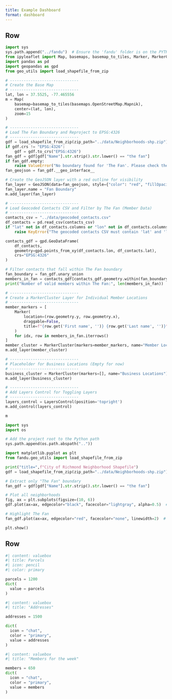 ```yaml
---
title: Example Dashboard
format: dashboard
---
```


## Row {height=70%}

```python
import sys
sys.path.append("../fandu")  # Ensure the 'fandu' folder is on the PYTHONPATH
from ipyleaflet import Map, basemaps, basemap_to_tiles, Marker, MarkerCluster, GeoJSON, LayersControl
import pandas as pd
import geopandas as gpd
from geo_utils import load_shapefile_from_zip

# ------------------------------
# Create the Base Map
# ------------------------------
lat, lon = 37.5525, -77.465556
m = Map(
    basemap=basemap_to_tiles(basemaps.OpenStreetMap.Mapnik),
    center=(lat, lon),
    zoom=15
)

# ------------------------------
# Load The Fan Boundary and Reproject to EPSG:4326
# ------------------------------
gdf = load_shapefile_from_zip(zip_path="../data/Neighborhoods-shp.zip")
if gdf.crs != "EPSG:4326":
    gdf = gdf.to_crs("EPSG:4326")
fan_gdf = gdf[gdf["Name"].str.strip().str.lower() == "the fan"]
if fan_gdf.empty:
    raise ValueError("No boundary found for 'The Fan'. Please check the shapefile.")
fan_geojson = fan_gdf.__geo_interface__

# Create the GeoJSON layer with a red outline for visibility
fan_layer = GeoJSON(data=fan_geojson, style={"color": "red", "fillOpacity": 0, "weight": 2})
fan_layer.name = "Fan Boundary"
m.add_layer(fan_layer)

# ------------------------------
# Load Geocoded Contacts CSV and Filter by The Fan (Member Data)
# ------------------------------
contacts_csv = "../data/geocoded_contacts.csv"
df_contacts = pd.read_csv(contacts_csv)
if "lat" not in df_contacts.columns or "lon" not in df_contacts.columns:
    raise KeyError("The geocoded contacts CSV must contain 'lat' and 'lon' columns.")

contacts_gdf = gpd.GeoDataFrame(
    df_contacts,
    geometry=gpd.points_from_xy(df_contacts.lon, df_contacts.lat),
    crs="EPSG:4326"
)

# Filter contacts that fall within The Fan boundary
fan_boundary = fan_gdf.unary_union
members_in_fan = contacts_gdf[contacts_gdf.geometry.within(fan_boundary)]
print("Number of valid members within The Fan:", len(members_in_fan))

# ------------------------------
# Create a MarkerCluster Layer for Individual Member Locations
# ------------------------------
member_markers = [
    Marker(
        location=(row.geometry.y, row.geometry.x),
        draggable=False,
        title=f"{row.get('First name', '')} {row.get('Last name', '')}"
    )
    for idx, row in members_in_fan.iterrows()
]
member_cluster = MarkerCluster(markers=member_markers, name="Member Locations")
m.add_layer(member_cluster)

# ------------------------------
# Placeholder for Business Locations (Empty for now)
# ------------------------------
business_cluster = MarkerCluster(markers=[], name="Business Locations")
m.add_layer(business_cluster)

# ------------------------------
# Add Layers Control for Toggling Layers
# ------------------------------
layers_control = LayersControl(position='topright')
m.add_control(layers_control)

m
```

```python
import sys
import os

# Add the project root to the Python path
sys.path.append(os.path.abspath("..")) 

import matplotlib.pyplot as plt
from fandu.geo_utils import load_shapefile_from_zip

print("title=",f"City of Richmond Neighborhood Shapefile")
gdf = load_shapefile_from_zip(zip_path="../data/Neighborhoods-shp.zip")

# Extract only "The Fan" boundary
fan_gdf = gdf[gdf["Name"].str.strip().str.lower() == "the fan"]

# Plot all neighborhoods
fig, ax = plt.subplots(figsize=(10, 6))
gdf.plot(ax=ax, edgecolor="black", facecolor="lightgray", alpha=0.5)  # Light gray for all neighborhoods

# Highlight The Fan
fan_gdf.plot(ax=ax, edgecolor="red", facecolor="none", linewidth=2)  # Red outline for The Fan

plt.show()

```

## Row {height=30%}

```python
#| content: valuebox
#| title: Parcels
#| icon: pencil
#| color: primary

parcels = 1200
dict(
  value = parcels
)
```

```python
#| content: valuebox
#| title: "Addresses"

addresses = 1500

dict(
  icon = "chat",
  color = "primary",
  value = addresses
)
```


```python
#| content: valuebox
#| title: "Members for the week"

members = 650
dict(
  icon = "chat",
  color = "primary",
  value = members
)
```